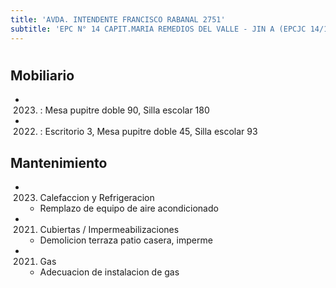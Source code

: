 ```yaml
---
title: 'AVDA. INTENDENTE FRANCISCO RABANAL 2751'
subtitle: 'EPC N° 14 CAPIT.MARIA REMEDIOS DEL VALLE - JIN A (EPCJC 14/19°)'
---
```


#


## Mobiliario

*  (2023) : Mesa pupitre doble 90, Silla escolar 180 

*  (2022) : Escritorio 3, Mesa pupitre doble 45, Silla escolar 93 





## Mantenimiento

*  (2023) Calefaccion y Refrigeracion 
    + Remplazo de equipo de aire acondicionado

*  (2021) Cubiertas / Impermeabilizaciones 
    + Demolicion terraza patio casera, imperme

*  (2021) Gas 
    + Adecuacion de instalacion de gas



